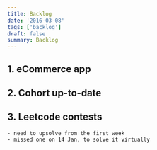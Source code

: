 ```yaml
---
title: Backlog
date: '2016-03-08'
tags: ['backlog']
draft: false
summary: Backlog
---
```


## 1. eCommerce app

## 2. Cohort up-to-date

## 3. Leetcode contests

    - need to upsolve from the first week
    - missed one on 14 Jan, to solve it virtually
